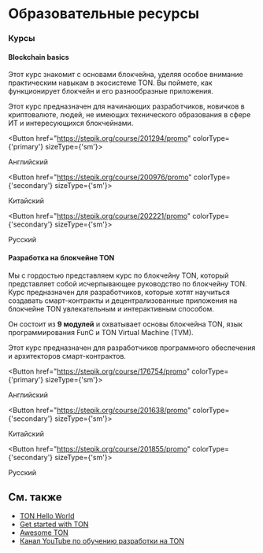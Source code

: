 

# Образовательные ресурсы

### Курсы

#### Blockchain basics

Этот курс знакомит с основами блокчейна, уделяя особое внимание практическим навыкам в экосистеме TON. Вы поймете, как функционирует блокчейн и его разнообразные приложения.

Этот курс предназначен для начинающих разработчиков, новичков в криптовалюте, людей, не имеющих технического образования в сфере ИТ и интересующихся блокчейнами.

<Button href="https://stepik.org/course/201294/promo" 
        colorType={'primary'} sizeType={'sm'}>

Английский

</Button>

<Button href="https://stepik.org/course/200976/promo" 
        colorType={'secondary'} sizeType={'sm'}>

Китайский

</Button>

<Button href="https://stepik.org/course/202221/promo" 
        colorType={'secondary'} sizeType={'sm'}>

Русский

</Button>

#### Разработка на блокчейне TON

Мы с гордостью представляем курс по блокчейну TON, который представляет собой исчерпывающее руководство по блокчейну TON. Курс предназначен для разработчиков, которые хотят научиться создавать смарт-контракты и децентрализованные приложения на блокчейне TON увлекательным и интерактивным способом.

Он состоит из **9 модулей** и охватывает основы блокчейна TON, язык программирования FunC и TON Virtual Machine (TVM).

Этот курс предназначен для разработчиков программного обеспечения и архитекторов смарт-контрактов.

<Button href="https://stepik.org/course/176754/promo" 
        colorType={'primary'} sizeType={'sm'}>

Английский

</Button>

<Button href="https://stepik.org/course/201638/promo" 
        colorType={'secondary'} sizeType={'sm'}>

Китайский

</Button>

<Button href="https://stepik.org/course/201855/promo" 
        colorType={'secondary'} sizeType={'sm'}>

Русский

</Button>

## См. также

- [TON Hello World](https://helloworld.tonstudio.io/01-wallet/)
- [Get started with TON](/v3/guidelines/get-started-with-ton/)
- [Awesome TON](https://github.com/ton-community/awesome-ton)
- [Канал YouTube по обучению разработки на TON](https://www.youtube.com/@TONDevStudy)

<Feedback />
